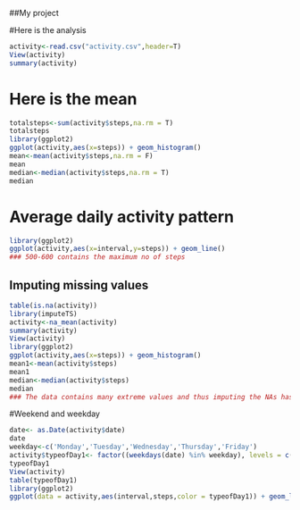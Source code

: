 ##My project

#Here is the analysis

```r
activity<-read.csv("activity.csv",header=T)
View(activity)
summary(activity)
```

# Here is the mean
```r
totalsteps<-sum(activity$steps,na.rm = T)
totalsteps
library(ggplot2)
ggplot(activity,aes(x=steps)) + geom_histogram()
mean<-mean(activity$steps,na.rm = F)
mean
median<-median(activity$steps,na.rm = T)
median
```

# Average daily activity pattern
```r
library(ggplot2)
ggplot(activity,aes(x=interval,y=steps)) + geom_line()
### 500-600 contains the maximum no of steps
```

## Imputing missing values
```r
table(is.na(activity))
library(imputeTS)
activity<-na_mean(activity)
summary(activity)
View(activity)
library(ggplot2)
ggplot(activity,aes(x=steps)) + geom_histogram()
mean1<-mean(activity$steps)
mean1
median<-median(activity$steps)
median
### The data contains many extreme values and thus imputing the NAs has no significant change
```

#Weekend and weekday
```r
date<- as.Date(activity$date)
date
weekday<-c('Monday','Tuesday','Wednesday','Thursday','Friday')
activity$typeofDay1<- factor((weekdays(date) %in% weekday), levels = c(FALSE,TRUE), labels= c('weekend','weekday'))
typeofDay1
View(activity)
table(typeofDay1)
library(ggplot2)
ggplot(data = activity,aes(interval,steps,color = typeofDay1)) + geom_line() + geom_point() + labs(title = "Pane plot",y="Average no of steps taken",x= "")
```
